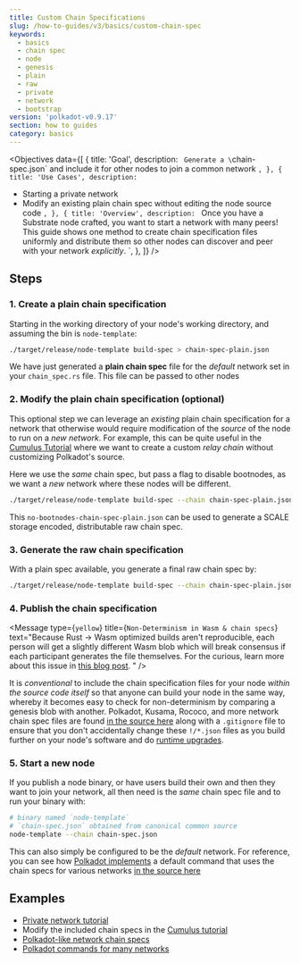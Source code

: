 ```yaml
---
title: Custom Chain Specifications
slug: /how-to-guides/v3/basics/custom-chain-spec
keywords:
  - basics
  - chain spec
  - node
  - genesis
  - plain
  - raw
  - private
  - network
  - bootstrap
version: 'polkadot-v0.9.17'
section: how to guides
category: basics
---
```


<Objectives
  data={[
    {
      title: 'Goal',
      description: `
Generate a \`chain-spec.json\` and include it for other nodes to join a common network
      `,
    },
    {
      title: 'Use Cases',
      description: `
- Starting a private network
- Modify an existing plain chain spec without editing the node source code
      `,
    },
    {
      title: 'Overview',
      description: `
Once you have a Substrate node crafted, you want to start a network with many peers!
This guide shows one method to create chain specification files uniformly and distribute them so other nodes can discover and peer with your network _explicitly_.
      `,
    },
  ]}
/>

## Steps

### 1. Create a plain chain specification

Starting in the working directory of your node's working directory, and assuming the bin is `node-template`:

```bash
./target/release/node-template build-spec > chain-spec-plain.json
```

We have just generated a **plain chain spec** file for the _default_ network set in your
`chain_spec.rs` file. This file can be passed to other nodes

### 2. Modify the plain chain specification (optional)

This optional step we can leverage an _existing_ plain chain specification for a network that otherwise would require modification of the _source_ of the node to run on a _new network_.
For example, this can be quite useful in the [Cumulus Tutorial](/tutorials/v3/cumulus/start-relay) where we want to create a custom _relay chain_ without customizing Polkadot's source.

Here we use the _same_ chain spec, but pass a flag to disable bootnodes, as we want a _new_ network where these nodes will be different.

```bash
./target/release/node-template build-spec --chain chain-spec-plain.json --raw --disable-default-bootnode > no-bootnodes-chain-spec-plain.json
```

This `no-bootnodes-chain-spec-plain.json` can be used to generate a SCALE storage encoded, distributable raw chain spec.

### 3. Generate the raw chain specification

With a plain spec available, you generate a final raw chain spec by:

```bash
./target/release/node-template build-spec --chain chain-spec-plain.json --raw > chain-spec.json
```

### 4. Publish the chain specification

<Message
  type={`yellow`}
  title={`Non-Determinism in Wasm & chain specs`}
  text="Because Rust -> Wasm optimized builds aren't reproducible, each person will get a slightly
    different Wasm blob which will break consensus if each participant generates the file themselves.
    For the curious, learn more about this issue in
    [this blog post](https://dev.to/gnunicorn/hunting-down-a-non-determinism-bug-in-our-rust-wasm-build-4fk1).
    "
/>

It is _conventional_ to include the chain specification files for your node _within the source code itself_ so that anyone can build your node in the same way, whereby it becomes easy to check for non-determinism by comparing a genesis blob with another.
Polkadot, Kusama, Rococo, and more network chain spec files are found [in the source here](https://github.com/paritytech/polkadot/tree/master/node/service/res) along with a `.gitignore` file to ensure that you don't accidentally change these `!/*.json` files as you build further on your node's software and do [runtime upgrades](/tutorials/v3/forkless-upgrades).

### 5. Start a new node

If you publish a node binary, or have users build their own and then they want to join your network, all then need is the _same_ chain spec file and to run your binary with:

```bash
# binary named `node-template`
# `chain-spec.json` obtained from canonical common source
node-template --chain chain-spec.json
```

This can also simply be configured to be the _default_ network.
For reference, you can see how [Polkadot implements](https://github.com/paritytech/polkadot/commits/master/cli/src/command.rs) a default command that uses the chain specs for various networks [in the source here](https://github.com/paritytech/polkadot/tree/master/node/service/res)

## Examples

- [Private network tutorial](/tutorials/v3/private-network#add-keys-to-keystore)
- Modify the included chain specs in the [Cumulus tutorial](/tutorials/v3/cumulus/start-relay)
- [Polkadot-like network chain specs](https://github.com/paritytech/polkadot/tree/master/node/service/res)
- [Polkadot commands for many networks](https://github.com/paritytech/polkadot/commits/master/cli/src/command.rs)

